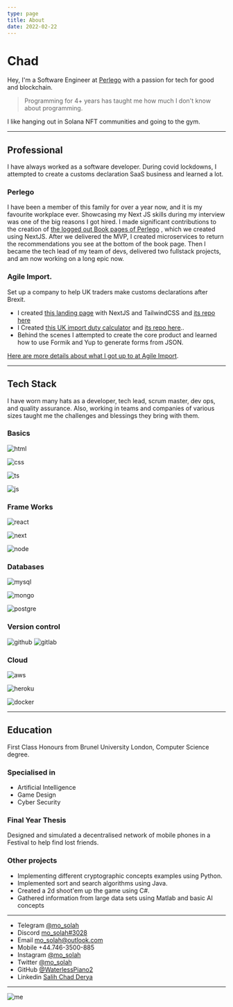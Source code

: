 ```yaml
---
type: page
title: About
date: 2022-02-22
---
```



# Chad

Hey, I'm a Software Engineer at <a href="https://www.perlego.com/" target="_blank">Perlego</a> with a passion for tech for good and blockchain.

> Programming for 4+ years has taught me how much I don't know about programming.

I like hanging out in Solana NFT communities and going to the gym.

---

## Professional

I have always worked as a software developer.
During covid lockdowns, I attempted to create a customs declaration SaaS business and learned a lot.

### Perlego

I have been a member of this family for over a year now, and it is my favourite workplace ever. Showcasing my Next JS skills during my interview was one of the big reasons I got hired.
I made significant contributions to the creation of <a href="https://www.perlego.com/book/3042820/nfts-for-dummies-pdf" target="_blank">the logged out Book pages of Perlego</a> , which we created using NextJS.
After we delivered the MVP, I created microservices to return the recommendations you see at the bottom of the book page.
Then I became the tech lead of my team of devs, delivered two fullstack projects, and am now working on a long epic now.

### Agile Import.

Set up a company to help UK traders make customs declarations after Brexit.

- I created <a href="https://www.agileimport.co.uk/" target="_blank">this landing page</a> with NextJS and TailwindCSS and
  <a href="https://github.com/Agile-Import/marketing" target="_blank">
    its repo here
  </a>
- I Created <a href="http://calcofduty.co.uk" target="_blank">this UK import duty calculator</a> and <a href="https://github.com/WaterlessPiano2/Duty" target="_blank">its repo here</a>..
- Behind the scenes I attempted to create the core product and learned how to use Formik and Yup to generate forms from JSON.

[Here are more details about what I got up to at Agile Import](/posts/agileImport).

---

## Tech Stack

I have worn many hats as a developer, tech lead, scrum master, dev ops, and quality assurance. Also, working in teams and companies of various sizes taught me the challenges and blessings they bring with them.

### Basics

<Image
  src="/images/tech/html.svg"
  alt="html"
  width={75}
  height={75}
  priority
  className="next-image"
/>

<Image
  src="/images/tech/css.svg"
  alt="css"
  width={75}
  height={75}
  priority
  className="next-image"
/>

<Image
  src="/images/tech/ts.svg"
  alt="ts"
  width={75}
  height={75}
  priority
  className="next-image"
/>

<Image
  src="/images/tech/js.svg"
  alt="js"
  width={75}
  height={75}
  priority
  className="next-image"
/>

### Frame Works

<Image
  src="/images/tech/react.svg"
  alt="react"
  width={75}
  height={75}
  priority
  className="next-image"
/>

<Image
  src="/images/tech/next.svg"
  alt="next"
  width={75}
  height={75}
  priority
  className="next-image"
/>

<Image
  src="/images/tech/node.svg"
  alt="node"
  width={75}
  height={75}
  priority
  className="next-image"
/>

### Databases

<Image
  src="/images/tech/mysql.svg"
  alt="mysql"
  width={75}
  height={75}
  priority
  className="next-image"
/>

<Image
  src="/images/tech/mongo.svg"
  alt="mongo"
  width={75}
  height={75}
  priority
  className="next-image"
/>

<Image
  src="/images/tech/pg.svg"
  alt="postgre"
  width={75}
  height={75}
  priority
  className="next-image"
/>

### Version control

<Image
  src="/images/tech/git.svg"
  alt="github"
  width={75}
  height={75}
  priority
  className="next-image"
/>
<Image
  src="/images/tech/lab.svg"
  alt="gitlab"
  width={75}
  height={75}
  priority
  className="next-image"
/>

### Cloud

<Image
  src="/images/tech/aws.svg"
  alt="aws"
  width={75}
  height={75}
  priority
  className="next-image"
/>

<Image
  src="/images/tech/heroku.svg"
  alt="heroku"
  width={75}
  height={75}
  priority
  className="next-image"
/>

<Image
  src="/images/tech/docker.svg"
  alt="docker"
  width={75}
  height={75}
  priority
  className="next-image"
/>

---

## Education

First Class Honours from Brunel University London, Computer Science degree.

### Specialised in

- Artificial Intelligence
- Game Design
- Cyber Security

### Final Year Thesis

Designed and simulated a decentralised network of mobile phones in a Festival to help find lost friends.

### Other projects

- Implementing different cryptographic concepts examples using Python.
- Implemented sort and search algorithms using Java.
- Created a 2d shoot'em up the game using C#.
- Gathered information from large data sets using Matlab and basic AI concepts

---

- Telegram [@mo_solah](https://t.me/mo_solah)
- Discord [mo_solah#3028](https://discordapp.com/users/mo_solah#3028)
- Email mo_solah@outlook.com
- Mobile +44.746-3500-885
- Instagram [@mo_solah](https://instagram.com/mo_solah)
- Twitter [@mo_solah](https://twitter.com/mo_solah)
- GitHub [@WaterlessPiano2](https://github.com/WaterlessPiano2)
- Linkedin [Salih Chad Derya](https://www.linkedin.com/in/chadderya/)

---

<Image
  src="/images/me.jpg"
  alt="me"
  width={980}
  height={2016}
  className="next-image"
/>
